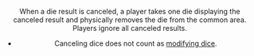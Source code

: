 <Header title="cancel" version="1.4.4"/>

When a die result is canceled, a player takes one die displaying the canceled
result and physically removes the die from the common area. Players ignore
all canceled results.

* Canceling dice does not count as [modifying dice](/article/Modifying_Dice).